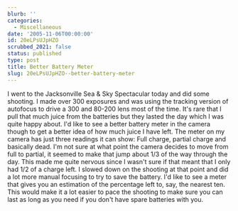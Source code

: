 ```yaml
---
blurb: ''
categories:
  - Miscellaneous
date: '2005-11-06T00:00:00'
id: 20eLPsUJpHZO
scrubbed_2021: false
status: published
type: post
title: Better Battery Meter
slug: 20eLPsUJpHZO--better-battery-meter
---
```


I went to the Jacksonville Sea & Sky Spectacular today and did some
shooting. I made over 300 exposures and was using the tracking
version of autofocus to drive a 300 and 80-200 lens most of the
time. It's rare that I pull that much juice from the batteries but
they lasted the day which I was quite happy about. I'd like to see
a better battery meter in the camera though to get a better idea of
how much juice I have left. The meter on my camera has just three
readings it can show: Full charge, partial charge and basically
dead. I'm not sure at what point the camera decides to move from
full to partial, it seemed to make that jump about 1/3 of the way
through the day. This made me quite nervous since I wasn't sure if
that meant that I only had 1/2 of a charge left. I slowed down on
the shooting at that point and did a lot more manual focusing to
try to save the battery. I'd like to see a meter that gives you an
estimation of the percentage left to, say, the nearest ten. This
would make it a lot easier to pace the shooting to make sure you
can last as long as you need if you don't have spare batteries with
you.
